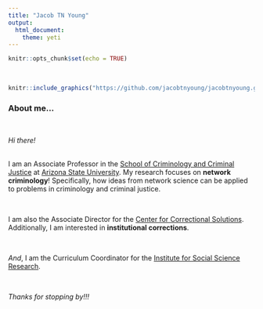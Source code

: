 ```yaml
---
title: "Jacob TN Young"
output: 
  html_document:
    theme: yeti
---
```


```r
knitr::opts_chunk$set(echo = TRUE)
```

<br>

```r
knitr::include_graphics("https://github.com/jacobtnyoung/jacobtnyoung.github.io/blob/master/_images/IMG_2388.jpeg")
```


### About me...

<br>

*Hi there!* 

<br>
I am an Associate Professor in the [School of Criminology and Criminal Justice](https://ccj.asu.edu/) at [Arizona State University](https://asu.edu). My research focuses on **network criminology**! Specifically, how ideas from network science can be applied to problems in criminology and criminal justice. 

<br>

I am also the  Associate Director for the [Center for Correctional Solutions](https://ccj.asu.edu/ccs). Additionally, I am interested in **institutional corrections**.

<br>

*And*, I am the Curriculum Coordinator for the [Institute for Social Science Research](https://issr.asu.edu).    

<br>

*Thanks for stopping by!!!*
